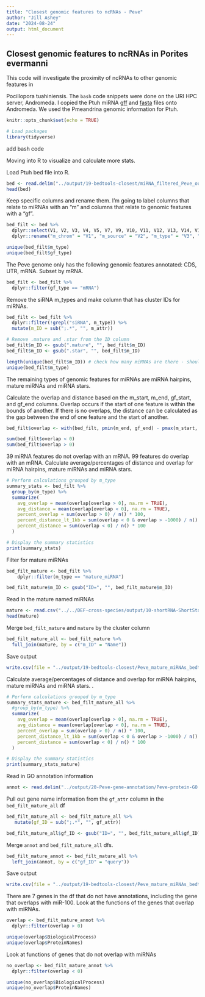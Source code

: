 ```yaml
---
title: "Closest genomic features to ncRNAs - Peve"
author: "Jill Ashey"
date: "2024-08-24"
output: html_document
---
```


## Closest genomic features to ncRNAs in Porites evermanni 

This code will investigate the proximity of ncRNAs to other genomic features in 





Pocillopora tuahiniensis. The `bash` code snippets were done on the URI HPC server, Andromeda. I copied the Ptuh miRNA [gff](https://github.com/urol-e5/deep-dive/blob/main/F-Pmea/output/13.2.1-Pmea-sRNAseq-ShortStack-31bp-fastp-merged-cnidarian_miRBase/ShortStack_out/Results.gff3) and [fasta](https://github.com/urol-e5/deep-dive/blob/main/F-Pmea/output/13.2.1-Pmea-sRNAseq-ShortStack-31bp-fastp-merged-cnidarian_miRBase/ShortStack_out/mir.fasta) files onto Andromeda. We used the Pmeandrina genomic information for Ptuh. 

```r
knitr::opts_chunk$set(echo = TRUE)

# Load packages
library(tidyverse)
```





add bash code 




Moving into R to visualize and calculate more stats.

Load Ptuh bed file into R. 
```r
bed <- read.delim("../output/19-bedtools-closest/miRNA_filtered_Peve_output.bed", header = F)
head(bed)
```

Keep specific columns and rename them. I'm going to label columns that relate to miRNAs with an "m" and columns that relate to genomic features with a "gf".
```r
bed_filt <- bed %>%
  dplyr::select(V1, V2, V3, V4, V5, V7, V9, V10, V11, V12, V13, V14, V16, V18) %>%
  dplyr::rename("m_chrom" = "V1", "m_source" = "V2", "m_type" = "V3", "m_start" = "V4", "m_end" = "V5", "m_strand" = "V7", "m_attr" = "V9", "gf_chrom" = "V10", "gf_source" = "V11", "gf_type" = "V12", "gf_start" = "V13", "gf_end" = "V14", "gf_strand" = "V16", "gf_attr" = "V18")

unique(bed_filt$m_type)
unique(bed_filt$gf_type)
```

The Peve genome only has the following genomic features annotated: CDS, UTR, mRNA. Subset by mRNA.
```r
bed_filt <- bed_filt %>%
  dplyr::filter(gf_type == "mRNA")
```

Remove the siRNA m_types and make column that has cluster IDs for miRNAs. 
```r
bed_filt <- bed_filt %>%
  dplyr::filter(!grepl("siRNA", m_type)) %>%
  mutate(m_ID = sub(";.*", "", m_attr))

# Remove .mature and .star from the ID column 
bed_filt$m_ID <- gsub(".mature", "", bed_filt$m_ID)
bed_filt$m_ID <- gsub(".star", "", bed_filt$m_ID)

length(unique(bed_filt$m_ID)) # check how many miRNAs are there - should be 46 for Peve
unique(bed_filt$m_type)
```

The remaining types of genomic features for miRNAs are miRNA hairpins, mature miRNAs and miRNA stars. 

Calculate the overlap and distance based on the m_start, m_end, gf_start, and gf_end columns. Overlap occurs if the start of one feature is within the bounds of another. If there is no overlaps, the distance can be calculated as the gap between the end of one feature and the start of another. 
```r
bed_filt$overlap <- with(bed_filt, pmin(m_end, gf_end) - pmax(m_start, gf_start))

sum(bed_filt$overlap < 0)
sum(bed_filt$overlap > 0)
```

39 miRNA features do not overlap with an mRNA. 99 features do overlap with an mRNA. Calculate average/percentages of distance and overlap for miRNA hairpins, mature miRNAs and miRNA stars.
```r
# Perform calculations grouped by m_type
summary_stats <- bed_filt %>%
  group_by(m_type) %>%
  summarize(
    avg_overlap = mean(overlap[overlap > 0], na.rm = TRUE),
    avg_distance = mean(overlap[overlap < 0], na.rm = TRUE),
    percent_overlap = sum(overlap > 0) / n() * 100,
    percent_distance_lt_1kb = sum(overlap < 0 & overlap > -1000) / n() * 100,
    percent_distance = sum(overlap < 0) / n() * 100
  )

# Display the summary statistics
print(summary_stats)
```

Filter for mature miRNAs
```r
bed_filt_mature <- bed_filt %>%
    dplyr::filter(m_type == "mature_miRNA")

bed_filt_mature$m_ID <- gsub("ID=", "", bed_filt_mature$m_ID)
```

Read in the mature named miRNAs 
```r
mature <- read.csv("../../DEF-cross-species/output/10-shortRNA-ShortStack-comparison/Peve_results_mature_named.csv", header = T)
head(mature)
```

Merge `bed_filt_mature` and `mature` by the cluster column 
```r
bed_filt_mature_all <- bed_filt_mature %>%
  full_join(mature, by = c("m_ID" = "Name"))
```

Save output
```r
write.csv(file = "../output/19-bedtools-closest/Peve_mature_miRNAs_bedtools.csv", bed_filt_mature_all)
```

Calculate average/percentages of distance and overlap for miRNA hairpins, mature miRNAs and miRNA stars. . 
```r
# Perform calculations grouped by m_type
summary_stats_mature <- bed_filt_mature_all %>%
  #group_by(m_type) %>%
  summarize(
    avg_overlap = mean(overlap[overlap > 0], na.rm = TRUE),
    avg_distance = mean(overlap[overlap < 0], na.rm = TRUE),
    percent_overlap = sum(overlap > 0) / n() * 100,
    percent_distance_lt_1kb = sum(overlap < 0 & overlap > -1000) / n() * 100,
    percent_distance = sum(overlap < 0) / n() * 100
  )

# Display the summary statistics
print(summary_stats_mature)
```

Read in GO annotation information
```r
annot <- read.delim("../output/20-Peve-gene-annotation/Peve-protein-GO.tsv")
```

Pull out gene name information from the `gf_attr` column in the `bed_filt_mature_all` df
```r
bed_filt_mature_all <- bed_filt_mature_all %>%
   mutate(gf_ID = sub(";.*", "", gf_attr))

bed_filt_mature_all$gf_ID <- gsub("ID=", "", bed_filt_mature_all$gf_ID)
```

Merge `annot` and `bed_filt_mature_all` dfs. 
```r
bed_filt_mature_annot <- bed_filt_mature_all %>%
  left_join(annot, by = c("gf_ID" = "query"))
```

Save output
```r
write.csv(file = "../output/19-bedtools-closest/Peve_mature_miRNAs_bedtools_annot.csv", bed_filt_mature_annot)
```

There are 7 genes in the df that do not have annotations, including the gene that overlaps with miR-100. Look at the functions of the genes that overlap with miRNAs. 
```r
overlap <- bed_filt_mature_annot %>%
  dplyr::filter(overlap > 0)

unique(overlap$BiologicalProcess)
unique(overlap$ProteinNames)
```

Look at functions of genes that do not overlap with miRNAs 
```r
no_overlap <- bed_filt_mature_annot %>%
  dplyr::filter(overlap < 0)

unique(no_overlap$BiologicalProcess)
unique(no_overlap$ProteinNames)
```





